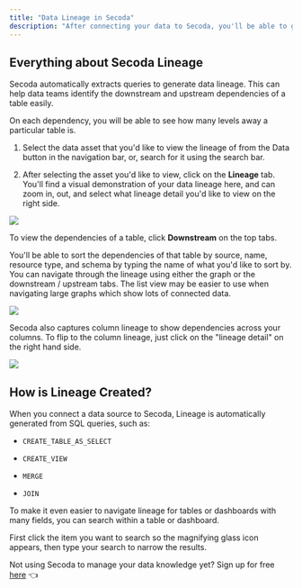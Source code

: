 ```yaml
---
title: "Data Lineage in Secoda"
description: "After connecting your data to Secoda, you'll be able to get a high level view of your data lineage both at the table and column level."
---
```


## **Everything about Secoda Lineage**

Secoda automatically extracts queries to generate data lineage. This can help data teams identify the downstream and upstream dependencies of a table easily.

On each dependency, you will be able to see how many levels away a particular table is.

1. Select the data asset that you'd like to view the lineage of from the Data button in the navigation bar, or, search for it using the search bar.

2. After selecting the asset you'd like to view, click on the **Lineage** tab. You'll find a visual demonstration of your data lineage here, and can zoom in, out, and select what lineage detail you'd like to view on the right side.

![](<https://3544070331-files.gitbook.io/~/files/v0/b/gitbook-x-prod.appspot.com/o/spaces%2FqxbfBjqa19PllrcxgKxO%2Fuploads%2F4OjxGDfPJiyx64pxxDk9%2Fezgif.com-gif-maker%20(2).gif?alt=media&token=26aefd4a-27de-4cf7-aa17-8bf06202fb47>)

To view the dependencies of a table, click **Downstream** on the top tabs.

You'll be able to sort the dependencies of that table by source, name, resource type, and schema by typing the name of what you'd like to sort by. You can navigate through the lineage using either the graph or the downstream / upstream tabs. The list view may be easier to use when navigating large graphs which show lots of connected data.

![](https://3544070331-files.gitbook.io/~/files/v0/b/gitbook-x-prod.appspot.com/o/spaces%2FqxbfBjqa19PllrcxgKxO%2Fuploads%2FIfKjHvrU13G6eFrtRJZT%2FScreen%20Shot%202022-04-08%20at%207.17.17%20AM.png?alt=media&token=e30cc9b4-2eed-4286-919c-78fd71c1bf0a)

Secoda also captures column lineage to show dependencies across your columns. To flip to the column lineage, just click on the "lineage detail" on the right hand side.

![](<https://3544070331-files.gitbook.io/~/files/v0/b/gitbook-x-prod.appspot.com/o/spaces%2FqxbfBjqa19PllrcxgKxO%2Fuploads%2Fv72T5cGL108maEUKeiPa%2Fezgif.com-gif-maker%20(1).gif?alt=media&token=cddb3fc9-1eb7-4447-bc80-30561ed35ab7>)

## How is Lineage Created?

When you connect a data source to Secoda, Lineage is automatically generated from SQL queries, such as:

- `CREATE_TABLE_AS_SELECT`

- `CREATE_VIEW`

- `MERGE`

- `JOIN`

To make it even easier to navigate lineage for tables or dashboards with many fields, you can search within a table or dashboard.

First click the item you want to search so the magnifying glass icon appears, then type your search to narrow the results.

Not using Secoda to manage your data knowledge yet? Sign up for free [here](https://app.secoda.co) 👈
